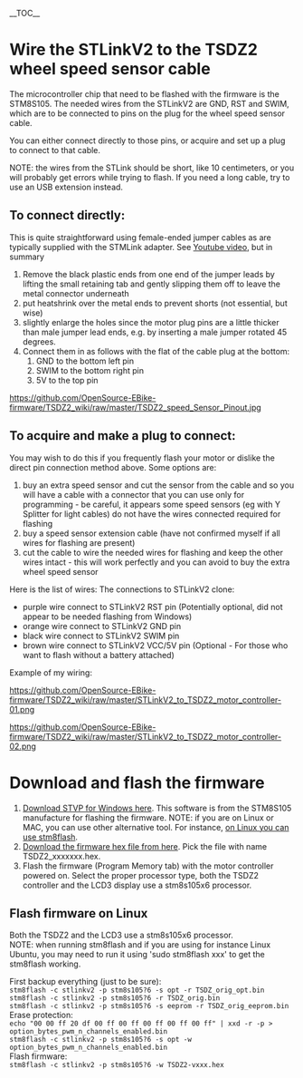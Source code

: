 __TOC__

= Wire the STLinkV2 to the TSDZ2 wheel speed sensor cable =

The microcontroller chip that need to be flashed with the firmware is the STM8S105. The needed wires from the STLinkV2 are GND, RST and SWIM, which are to be connected to pins on the plug for the wheel speed sensor cable.

You can either connect directly to those pins, or acquire and set up a plug to connect to that cable.

NOTE: the wires from the STLink should be short, like 10 centimeters, or you will probably get errors while trying to flash. If you need a long cable, try to use an USB extension instead.

== To connect directly: ==

This is quite straightforward using female-ended jumper cables as are typically supplied with the STMLink adapter.  See [https://youtu.be/S2SRKu6-Qyw|this Youtube video], but in summary

# Remove the black plastic ends from one end of the jumper leads by lifting the small retaining tab and gently slipping them off to leave the metal connector underneath
# put heatshrink over the metal ends to prevent shorts (not essential, but wise)
# slightly enlarge the holes since the motor plug pins are a little thicker than male jumper lead ends, e.g. by inserting a male jumper rotated 45 degrees.
# Connect them in as follows with the flat of the cable plug at the bottom:
## GND to the bottom left pin
## SWIM to the bottom right pin
## 5V to the top pin

[[https://github.com/OpenSource-EBike-firmware/TSDZ2_wiki/raw/master/TSDZ2_speed_Sensor_Pinout.jpg]]

== To acquire and make a plug to connect: ==

You may wish to do this if you frequently flash your motor or dislike the direct pin connection method above.  Some options are:

# buy an extra speed sensor and cut the sensor from the cable and so you will have a cable with a connector that you can use only for programming - be careful, it appears some speed sensors (eg with Y Splitter for light cables) do not have the wires connected required for flashing
# buy a speed sensor extension cable (have not confirmed myself if all wires for flashing are present)
# cut the cable to wire the needed wires for flashing and keep the other wires intact - this will work perfectly and you can avoid to buy the extra wheel speed sensor

Here is the list of wires:
The connections to STLinkV2 clone:
* purple wire connect to STLinkV2 RST pin (Potentially optional, did not appear to be needed flashing from Windows)
* orange wire connect to STLinkV2 GND pin
* black wire connect to STLinkV2 SWIM pin
* brown wire connect to STLinkV2 VCC/5V pin (Optional - For those who want to flash without a battery attached)

Example of my wiring:

[[https://github.com/OpenSource-EBike-firmware/TSDZ2_wiki/raw/master/STLinkV2_to_TSDZ2_motor_controller-01.png]]

[[https://github.com/OpenSource-EBike-firmware/TSDZ2_wiki/raw/master/STLinkV2_to_TSDZ2_motor_controller-02.png]]

= Download and flash the firmware =

# [https://www.st.com/en/development-tools/stvp-stm32.html Download STVP for Windows here]. This software is from the STM8S105 manufacture for flashing the firmware. NOTE: if you are on Linux or MAC, you can use other alternative tool. For instance, [https://opensourceebikefirmware.bitbucket.io/development_tsdz2/Various--2018.04.18_-_original_firmware_and_debug_session_using_OpenOCD.html on Linux you can use stm8flash].
# [https://github.com/OpenSource-EBike-firmware/TSDZ2-Smart-EBike/releases Download the firmware hex file from here]. Pick the file with name TSDZ2_xxxxxxx.hex.
# Flash the firmware (Program Memory tab) with the motor controller powered on. Select the proper processor type, both the TSDZ2 controller and the LCD3 display use a stm8s105x6 processor.

== Flash firmware on Linux ==

Both the TSDZ2 and the LCD3 use a stm8s105x6 processor.<br>

NOTE: when running stm8flash and if you are using for instance Linux Ubuntu, you may need to run it using 'sudo stm8flash xxx' to get the stm8flash working.

First backup everything (just to be sure):<br>
<code>stm8flash -c stlinkv2 -p stm8s105?6 -s opt -r TSDZ_orig_opt.bin</code><br>
<code>stm8flash -c stlinkv2 -p stm8s105?6 -r TSDZ_orig.bin</code><br>
<code>stm8flash -c stlinkv2 -p stm8s105?6 -s eeprom -r TSDZ_orig_eeprom.bin</code><br>

Erase protection:<br>
<code>echo "00 00 ff 20 df 00 ff 00 ff 00 ff 00 ff 00 ff" | xxd -r -p > option_bytes_pwm_n_channels_enabled.bin</code><br>
<code>stm8flash -c stlinkv2 -p stm8s105?6 -s opt -w option_bytes_pwm_n_channels_enabled.bin</code><br>

Flash firmware:<br>
<code>stm8flash -c stlinkv2 -p stm8s105?6 -w TSDZ2-vxxx.hex</code><br>